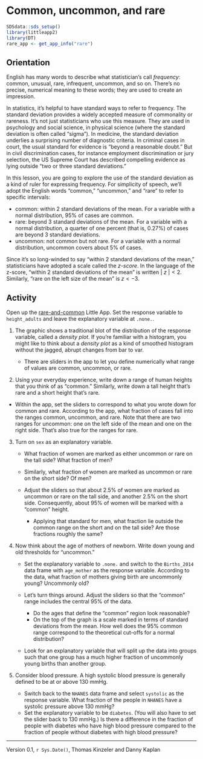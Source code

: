 # Common, uncommon, and rare

```r
SDSdata::sds_setup()
library(littleapp2)
library(DT)
rare_app <- get_app_info("rare")
```

## Orientation

English has many words to describe what statistician's call *frequency*: common, unusual, rare, infrequent, uncommon, and so on. There's no precise, numerical meaning to these words; they are used to create an impression.

In statistics, it's helpful to have standard ways to refer to frequency. The standard deviation provides a widely accepted measure of commonality  or rareness. It's not just statisticians who use this measure. They are used in psychology and social science, in physical science (where the standard deviation is often called "sigma"). In medicine, the standard deviation underlies a surprising number of diagnostic criteria. In criminal cases in court, the usual standard for evidence is "beyond a reasonable doubt." But in civil discrimination cases, for instance employment discrimination or jury selection, the US Supreme Court has described compelling evidence as lying outside "two or three standard deviations."

In this lesson, you are going to explore the use of the standard deviation as a kind of ruler for expressing frequency. For simplicity of speech,  we'll adopt the English words "common,"  "uncommon," and "rare" to refer to specific intervals:

* common: within 2 standard deviations of the mean. For a variable with a normal distribution, 95% of cases are common.
* rare: beyond 3 standard deviations of the mean. For a variable with a normal distribution, a quarter of one percent (that is, 0.27%) of cases are beyond 3 standard deviations.
* uncommon: not common but not rare. For a variable with  a  normal distribution, uncommon covers about 5% of cases.  

Since it's so long-winded to say "within 2 standard deviations of the mean," statisticians have adopted a scale called the *z-score*. In the language of the z-score, "within 2 standard deviations of the mean" is written $|\ z\ | < 2$. Similarly, "rare on  the left size of the mean" is $z < -3$.


## Activity

Open up the [rare-and-common](`r rare_app$url`) Little App.  Set the response variable to `height_adults` and leave the explanatory variable at `.none.`. 

1. The graphic shows a traditional blot of the distribution of the response variable, called a *density plot*. If you're familiar with a histogram, you might like to think about a *density plot* as a kind of smoothed histogram without the jagged, abrupt changes from bar to var.

    * There are sliders in the app to let you define numerically what range of values are common, uncommon, or rare. 
    
2. Using your everyday experience, write down a range of human heights that you think of as "common." Similarly, write down a tall height that's rare and a short height that's rare.

* Within the app, set the sliders to correspond to what you wrote down for common and rare. According to the app, what fraction of cases fall into the ranges common, uncommon,  and rare. Note that there are two ranges for uncommon: one on the left side of the mean and one on the right side. That's also true for the ranges for rare.

3. Turn on `sex` as an explanatory variable. 

    * What fraction of women are marked as either uncommon or rare on the tall side? What fraction of men?
    
    * Similarly, what fraction of women are marked as uncommon or rare on the short side? Of men?
    
    * Adjust the sliders so that about 2.5% of women are marked as uncommon or rare on the tall side, and another 2.5% on the short side. Consequently,  about 95% of women will be marked with a "common" height. 
        - Applying that standard for men, what fraction lie outside the common range on  the short and on the tall side? Are those fractions roughly the same?  
    
4. Now think about the age of mothers of newborn. Write down young and old thresholds for "uncommon." 

    * Set the explanatory variable to `.none.` and switch to the `Births_2014` data frame with `age_mother` as the response variable. According to the data, what fraction of mothers giving birth are uncommonly young? Uncommonly old?

    * Let's turn things around. Adjust the sliders so that the "common" range includes the central 95% of the data. 
        - Do the ages that define the "common" region look reasonable?
        - On the top of the graph is a scale marked in terms of standard deviations from the mean. How well does the 95% common range correspond to the theoretical cut-offs for a normal distribution?
    * Look for an explanatory variable that will split up the data into groups such that one group has a much higher fraction of uncommonly young births than another group.
    
5. Consider blood pressure. A high systolic blood pressure is generally defined to be at or above 130 mmHg.

    * Switch back to the `NHANES` data frame and select `systolic` as the response variable. What fraction of the  people in `NHANES` have a systolic pressure above 130 mmHg?
    * Set the explanatory variable to be `diabetes`. (You will also have to set the slider back to 130 mmHg.) Is there a difference in the fraction of people with diabetes who have high blood pressure compared to the fraction of people without diabetes with high blood pressure?



----------------------

Version 0.1, `r Sys.Date()`, Thomas Kinzeler and Danny Kaplan